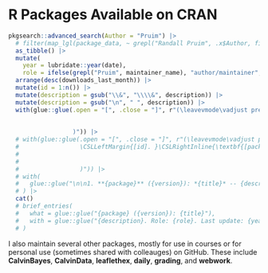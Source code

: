 
# R Packages Available on CRAN

```r
pkgsearch::advanced_search(Author = "Pruim") |>
  # filter(map_lgl(package_data, ~ grepl("Randall Pruim", .x$Author, fixed = TRUE))) %>% 
  as_tibble() |> 
  mutate(
    year = lubridate::year(date), 
    role = ifelse(grepl("Pruim", maintainer_name), "author/maintainer", "author")) |>
  arrange(desc(downloads_last_month)) |>
  mutate(id = 1:n()) |>
  mutate(description = gsub("\\&", "\\\\&", description)) |>
  mutate(description = gsub("\n", " ", description)) |>
  with(glue::glue(.open = "[", .close = "]", r"(\leavevmode\vadjust pre{\hypertarget{ref-package:[id]}{}}\textbf{[package]} ([version]): \emph{[title]} -- [description]  Role: [role]. Last update: [year].
                  
                  
                  )")) |>
  # with(glue::glue(.open = "[", .close = "]", r"(\leavevmode\vadjust pre{\hypertarget{ref-package:[id]}{}}
  #                 \CSLLeftMargin{[id]. }\CSLRightInline{\textbf{[package]} ([version]): \emph{[title]} -- [description]  Role: [role]. Last update: [year].}
  #                 
  #                 
  #                 )")) |>
  # with(
  #   glue::glue("\n\n1. **{package}** ({version}): *{title}* -- {description}. Role: {role}. Last update: {year}.\n")
  # ) |>
  cat()
  # brief_entries(
  #   what = glue::glue("{package} ({version}): {title}"), 
  #   with = glue::glue("{description}. Role: {role}. Last update: {year}.")
  # )
```


I also maintain several other packages, mostly for use in courses or for personal use (sometimes shared with colleauges) on GitHub.
These include **CalvinBayes**, **CalvinData**, **leaflethex**, **daily**, **grading**, and **webwork**.
